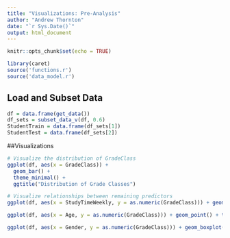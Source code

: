 ```yaml
---
title: "Visualizations: Pre-Analysis"
author: "Andrew Thornton"
date: "`r Sys.Date()`"
output: html_document
---
```


```r
knitr::opts_chunk$set(echo = TRUE)
```

```r
library(caret)
source('functions.r')
source('data_model.r')
```

## Load and Subset Data

``` r
df = data.frame(get_data())
df_sets = subset_data_v(df, 0.6)
StudentTrain = data.frame(df_sets[1])
StudentTest = data.frame(df_sets[2])
```

##Visualizations
``` r
# Visualize the distribution of GradeClass
ggplot(df, aes(x = GradeClass)) + 
  geom_bar() +
  theme_minimal() +
  ggtitle("Distribution of Grade Classes")

# Visualize relationships between remaining predictors
ggplot(df, aes(x = StudyTimeWeekly, y = as.numeric(GradeClass))) + geom_point() + theme_minimal() + ggtitle("Study Time Weekly vs GradeClass")

ggplot(df, aes(x = Age, y = as.numeric(GradeClass))) + geom_point() + theme_minimal() + ggtitle("Age vs GradeClass")

ggplot(df, aes(x = Gender, y = as.numeric(GradeClass))) + geom_boxplot() + theme_minimal() + ggtitle("Gender vs GradeClass")
```